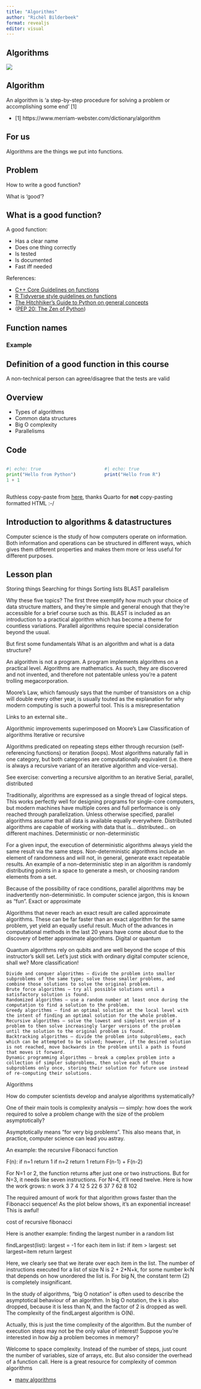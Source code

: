 ```yaml
---
title: "Algorithms"
author: "Richèl Bilderbeek"
format: revealjs
editor: visual
---
```


## Algorithms

![](programming_formalism_course.png)

## Algorithm

An algorithm is 'a step-by-step procedure for solving a problem or accomplishing some end' \[1\]

-   \[1\] https://www.merriam-webster.com/dictionary/algorithm

## For us

Algorithms are the things we put into functions.

## Problem

How to write a good function?

What is 'good'?

## What is a good function?

A good function:

-   Has a clear name
-   Does one thing correctly
-   Is tested
-   Is documented
-   Fast iff needed

References:

-   [C++ Core Guidelines on functions](https://isocpp.github.io/CppCoreGuidelines/CppCoreGuidelines#S-functions)
-   [R Tidyverse style guidelines on functions](https://style.tidyverse.org/functions.html)
-   [The Hitchhiker's Guide to Python on general concepts](https://docs.python-guide.org/writing/style/#general-concepts)
-   ([PEP 20: The Zen of Python](https://peps.python.org/pep-0020/))

## Function names

### Example 







## Definition of a good function in this course

A non-technical person can agree/disagree that the tests are valid

## Overview

-   Types of algorithms
-   Common data structures
-   Big O complexity
-   Parallelisms

## Code

::: columns
::: {.column width="50%"}
```python
#| echo: true
print("Hello from Python")
1 + 1
```
:::

::: {.column width="50%"}
```r
#| echo: true
print("Hello from R")
```
:::
:::

Ruthless copy-paste from [here](https://uppsala.instructure.com/courses/69215/pages/introduction-to-algorithms-and-datastructures?module_item_id=502918), thanks Quarto for **not** copy-pasting formatted HTML :-/

## Introduction to algorithms & datastructures

Computer science is the study of how computers operate on information. Both information and operations can be structured in different ways, which gives them different properties and makes them more or less useful for different purposes.

## Lesson plan

Storing things Searching for things Sorting lists BLAST parallelism

Why these five topics? The first three exemplify how much your choice of data structure matters, and they're simple and general enough that they're accessible for a brief course such as this. BLAST is included as an introduction to a practical algorithm which has become a theme for countless variations. Parallell algorithms require special consideration beyond the usual.

But first some fundamentals What is an algorithm and what is a data structure?

An algorithm is not a program. A program implements algorithms on a practical level. Algorithms are mathematics. As such, they are discovered and not invented, and therefore not patentable unless you're a patent trolling megacorporation.

Moore's Law, which famously says that the number of transistors on a chip will double every other year, is usually touted as the explanation for why modern computing is such a powerful tool. This is a misrepresentation

Links to an external site..

Algorithmic improvements superimposed on Moore's Law Classification of algorithms Iterative or recursive

Algorithms predicated on repeating steps either through recursion (self-referencing functions) or iteration (loops). Most algorithms naturally fall in one category, but both categories are computationally equivalent (i.e. there is always a recursive variant of an iterative algorithm and vice-versa).

See exercise: converting a recursive algorithm to an iterative Serial, parallel, distributed

Traditionally, algorithms are expressed as a single thread of logical steps. This works perfectly well for designing programs for single-core computers, but modern machines have multiple cores and full performance is only reached through parallelization. Unless otherwise specified, parallel algorithms assume that all data is available equally everywhere. Distributed algorithms are capable of working with data that is... distributed... on different machines. Deterministic or non-deterministic

For a given input, the execution of deterministic algorithms always yield the same result via the same steps. Non-deterministic algorithms include an element of randomness and will not, in general, generate exact repeatable results. An example of a non-deterministic step in an algorithm is randomly distributing points in a space to generate a mesh, or choosing random elements from a set.

Because of the possibility of race conditions, parallel algorithms may be inadvertently non-deterministic. In computer science jargon, this is known as "fun". Exact or approximate

Algorithms that never reach an exact result are called approximate algorithms. These can be far faster than an exact algorithm for the same problem, yet yield an equally useful result. Much of the advances in computational methods in the last 20 years have come about due to the discovery of better approximate algorithms. Digital or quantum

Quantum algorithms rely on qubits and are well beyond the scope of this instructor's skill set. Let's just stick with ordinary digital computer science, shall we? More classification!

```         
Divide and conquer algorithms – divide the problem into smaller subproblems of the same type; solve those smaller problems, and combine those solutions to solve the original problem.
Brute force algorithms – try all possible solutions until a satisfactory solution is found.
Randomized algorithms – use a random number at least once during the computation to find a solution to the problem.
Greedy algorithms – find an optimal solution at the local level with the intent of finding an optimal solution for the whole problem.
Recursive algorithms – solve the lowest and simplest version of a problem to then solve increasingly larger versions of the problem until the solution to the original problem is found.
Backtracking algorithms – divide the problem into subproblems, each which can be attempted to be solved; however, if the desired solution is not reached, move backwards in the problem until a path is found that moves it forward.
Dynamic programming algorithms – break a complex problem into a collection of simpler subproblems, then solve each of those subproblems only once, storing their solution for future use instead of re-computing their solutions.
```

Algorithms

How do computer scientists develop and analyse algorithms systematically?

One of their main tools is complexity analysis --- simply: how does the work required to solve a problem change with the size of the problem asymptotically?

Asymptotically means "for very big problems". This also means that, in practice, computer science can lead you astray.

An example: the recursive Fibonacci function

F(n): if n=1 return 1 if n=2 return 1 return F(n-1) + F(n-2)

For N=1 or 2, the function returns after just one or two instructions. But for N=3, it needs like seven instructions. For N=4, it'll need twelve. Here is how the work grows: n work 3 7 4 12 5 22 6 37 7 62 8 102

The required amount of work for that algorithm grows faster than the Fibonacci sequence! As the plot below shows, it's an exponential increase! This is awful!

cost of recursive fibonacci

Here is another example: finding the largest number in a random list

findLargest(list): largest = -1 for each item in list: if item \> largest: set largest=item return largest

Here, we clearly see that we iterate over each item in the list. The number of instructions executed for a list of size N is 2 + 2\*N+k, for some number k\<N that depends on how unordered the list is. For big N, the constant term (2) is completely insignificant.

In the study of algorithms, "big O notation" is often used to describe the asymptotical behaviour of an algorithm. In big O notation, the k is also dropped, because it is less than N, and the factor of 2 is dropped as well. The complexity of the findLargest algorithm is O(N).

Actually, this is just the time complexity of the algorithm. But the number of execution steps may not be the only value of interest! Suppose you're interested in how *big* a problem becomes in memory?

Welcome to space complexity. Instead of the number of steps, just count the number of variables, size of arrays, etc. But also consider the overhead of a function call. Here is a great resource for complexity of common algorithms

 * [many algorithms](https://www.bigocheatsheet.com)

